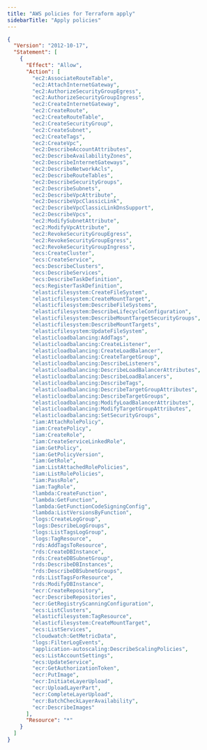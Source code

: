 ```yaml
---
title: "AWS policies for Terraform apply"
sidebarTitle: "Apply policies"
---
```


```json
{
  "Version": "2012-10-17",
  "Statement": [
    {
      "Effect": "Allow",
      "Action": [
        "ec2:AssociateRouteTable",
        "ec2:AttachInternetGateway",
        "ec2:AuthorizeSecurityGroupEgress",
        "ec2:AuthorizeSecurityGroupIngress",
        "ec2:CreateInternetGateway",
        "ec2:CreateRoute",
        "ec2:CreateRouteTable",
        "ec2:CreateSecurityGroup",
        "ec2:CreateSubnet",
        "ec2:CreateTags",
        "ec2:CreateVpc",
        "ec2:DescribeAccountAttributes",
        "ec2:DescribeAvailabilityZones",
        "ec2:DescribeInternetGateways",
        "ec2:DescribeNetworkAcls",
        "ec2:DescribeRouteTables",
        "ec2:DescribeSecurityGroups",
        "ec2:DescribeSubnets",
        "ec2:DescribeVpcAttribute",
        "ec2:DescribeVpcClassicLink",
        "ec2:DescribeVpcClassicLinkDnsSupport",
        "ec2:DescribeVpcs",
        "ec2:ModifySubnetAttribute",
        "ec2:ModifyVpcAttribute",
        "ec2:RevokeSecurityGroupEgress",
        "ec2:RevokeSecurityGroupEgress",
        "ec2:RevokeSecurityGroupIngress",
        "ecs:CreateCluster",
        "ecs:CreateService",
        "ecs:DescribeClusters",
        "ecs:DescribeServices",
        "ecs:DescribeTaskDefinition",
        "ecs:RegisterTaskDefinition",
        "elasticfilesystem:CreateFileSystem",
        "elasticfilesystem:CreateMountTarget",
        "elasticfilesystem:DescribeFileSystems",
        "elasticfilesystem:DescribeLifecycleConfiguration",
        "elasticfilesystem:DescribeMountTargetSecurityGroups",
        "elasticfilesystem:DescribeMountTargets",
        "elasticfilesystem:UpdateFileSystem",
        "elasticloadbalancing:AddTags",
        "elasticloadbalancing:CreateListener",
        "elasticloadbalancing:CreateLoadBalancer",
        "elasticloadbalancing:CreateTargetGroup",
        "elasticloadbalancing:DescribeListeners",
        "elasticloadbalancing:DescribeLoadBalancerAttributes",
        "elasticloadbalancing:DescribeLoadBalancers",
        "elasticloadbalancing:DescribeTags",
        "elasticloadbalancing:DescribeTargetGroupAttributes",
        "elasticloadbalancing:DescribeTargetGroups",
        "elasticloadbalancing:ModifyLoadBalancerAttributes",
        "elasticloadbalancing:ModifyTargetGroupAttributes",
        "elasticloadbalancing:SetSecurityGroups",
        "iam:AttachRolePolicy",
        "iam:CreatePolicy",
        "iam:CreateRole",
        "iam:CreateServiceLinkedRole",
        "iam:GetPolicy",
        "iam:GetPolicyVersion",
        "iam:GetRole",
        "iam:ListAttachedRolePolicies",
        "iam:ListRolePolicies",
        "iam:PassRole",
        "iam:TagRole",
        "lambda:CreateFunction",
        "lambda:GetFunction",
        "lambda:GetFunctionCodeSigningConfig",
        "lambda:ListVersionsByFunction",
        "logs:CreateLogGroup",
        "logs:DescribeLogGroups",
        "logs:ListTagsLogGroup",
        "logs:TagResource",
        "rds:AddTagsToResource",
        "rds:CreateDBInstance",
        "rds:CreateDBSubnetGroup",
        "rds:DescribeDBInstances",
        "rds:DescribeDBSubnetGroups",
        "rds:ListTagsForResource",
        "rds:ModifyDBInstance",
        "ecr:CreateRepository",
        "ecr:DescribeRepositories",
        "ecr:GetRegistryScanningConfiguration",
        "ecs:ListClusters",
        "elasticfilesystem:TagResource",
        "elasticfilesystem:CreateMountTarget",
        "ecs:ListServices",
        "cloudwatch:GetMetricData",
        "logs:FilterLogEvents",
        "application-autoscaling:DescribeScalingPolicies",
        "ecs:ListAccountSettings",
        "ecs:UpdateService",
        "ecr:GetAuthorizationToken",
        "ecr:PutImage",
        "ecr:InitiateLayerUpload",
        "ecr:UploadLayerPart",
        "ecr:CompleteLayerUpload",
        "ecr:BatchCheckLayerAvailability",
        "ecr:DescribeImages"
      ],
      "Resource": "*"
    }
  ]
}
```
